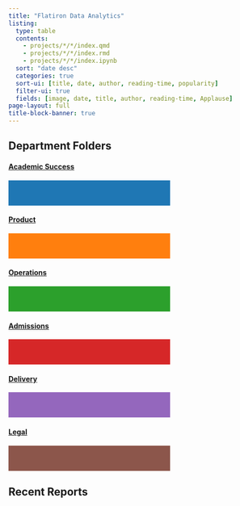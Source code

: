 ```yaml
---
title: "Flatiron Data Analytics"
listing:
  type: table
  contents: 
    - projects/*/*/index.qmd
    - projects/*/*/index.rmd
    - projects/*/*/index.ipynb
  sort: "date desc"
  categories: true
  sort-ui: [title, date, author, reading-time, popularity]
  filter-ui: true
  fields: [image, date, title, author, reading-time, Applause]
page-layout: full
title-block-banner: true
---
```


## Department Folders

```{=html}
<div class="quarto-listing quarto-listing-container-grid">
    <div class="listing-actions-group">
    <div class="list grid quarto-listing-cols-3">
    
    <div class="g-col-1" style="max-width: 20rem;">
        <a href="/projects/academic_success" class="quarto-grid-link">
            <div class="quarto-grid-item card h-100 card-left">
                <div class="card-body">
                    <h4 class="card-title">Academic Success</h4>
                </div>
                <div class="listing-item-img-placeholder card-img-bottom" style="height: 50px; background: #1f77b4;"></div>
          </div>
        </a>
    </div>
    
    <div class="g-col-1" style="max-width: 20rem;">
        <a href="/projects/product" class="quarto-grid-link">
            <div class="quarto-grid-item card h-100 card-left">
                <div class="card-body">
                    <h4 class="card-title">Product</h4>
                </div>
                <div class="listing-item-img-placeholder card-img-bottom" style="height: 50px; background: #ff7f0e;"></div>
          </div>
        </a>
    </div>
    
    <div class="g-col-1" style="max-width: 20rem;">
        <a href="/projects/operations" class="quarto-grid-link">
            <div class="quarto-grid-item card h-100 card-left">
                <div class="card-body">
                    <h4 class="card-title">Operations</h4>
                </div>
                <div class="listing-item-img-placeholder card-img-bottom" style="height: 50px; background: #2ca02c;"></div>
          </div>
        </a>
    </div>
    
    <div class="g-col-1" style="max-width: 20rem;">
        <a href="/projects/admissions" class="quarto-grid-link">
            <div class="quarto-grid-item card h-100 card-left">
                <div class="card-body">
                    <h4 class="card-title">Admissions</h4>
                </div>
                <div class="listing-item-img-placeholder card-img-bottom" style="height: 50px; background: #d62728;"></div>
          </div>
        </a>
    </div>
    
    <div class="g-col-1" style="max-width: 20rem;">
        <a href="/projects/delivery" class="quarto-grid-link">
            <div class="quarto-grid-item card h-100 card-left">
                <div class="card-body">
                    <h4 class="card-title">Delivery</h4>
                </div>
                <div class="listing-item-img-placeholder card-img-bottom" style="height: 50px; background: #9467bd;"></div>
          </div>
        </a>
    </div>
    
    <div class="g-col-1" style="max-width: 20rem;">
        <a href="/projects/legal" class="quarto-grid-link">
            <div class="quarto-grid-item card h-100 card-left">
                <div class="card-body">
                    <h4 class="card-title">Legal</h4>
                </div>
                <div class="listing-item-img-placeholder card-img-bottom" style="height: 50px; background: #8c564b;"></div>
          </div>
        </a>
    </div>
    
    </div>
    </div>
    </div>
```

## Recent Reports